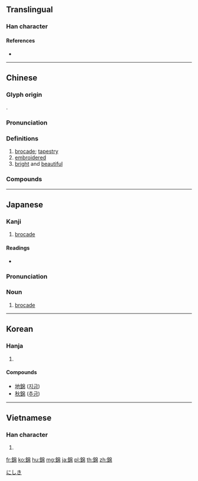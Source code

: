 {{character info/new}}
{{also|锦}}
==Translingual==

===Han character===
{{Han char|rn=167|rad=金|as=08|sn=16|four=86127|canj=CHAB|ids=⿰釒帛}}

====References====
* {{Han ref|kx=1311.110|dkj=40569|dj=1812.200|hdz=64222.020|uh=9326|ud=37670|bh=C041|bd=49217}}

----

==Chinese==
{{zh-forms|s=锦}}

===Glyph origin===
{{Han etym}}
{{Han compound|金|帛|c1=p|c2=s|ls=psc}}.

===Pronunciation===
{{zh-pron
|m=jǐn
|c=gam2
|h=pfs=kím
|md=
|mn=kím/gím
|w=
|mc=y
|oc=y
|cat=n,a
}}

===Definitions===
{{zh-hanzi}}

# [[brocade]]; [[tapestry]]
# [[embroidered]]
# [[bright]] and [[beautiful]]

===Compounds===
{{zh-der|錦葵|什錦|一匹錦|八段錦|前程似錦|前途似錦|十樣錦|土錦蛇|天機雲錦|奪錦袍|如花似錦|宵錦|尺錦|廉錦楓|拖地錦|摛錦|操刀傷錦|文錦覆阱|晝錦之榮|晝錦堂|晝錦榮歸|束錦|毳錦|江淹夢錦|爛若披錦|牙籤錦軸|玉食錦衣|穿花納錦|精神錦標|綾錦|繁花錦簇|織錦|織錦緞|織錦迴文|繡口錦心|美錦|膏粱錦繡|花團錦簇|花天錦地|花攢錦簇|花營錦陣|花簇錦攢|萋斐貝錦|蜀錦|衣錦之榮|衣錦夜游|衣錦夜行|衣錦尚絅|衣錦故鄉|衣錦晝游|衣錦榮歸|衣錦過鄉|衣錦還鄉|衣錦食肉|裁錦|貂錦|貝錦|貝錦萋菲|迴文織錦|迴文錦|鋪錦列繡|錦上添花|錦匣|錦囊|錦囊佳句|錦囊佳製|錦囊妙計|錦囊詩|錦套頭|錦字|錦字書|錦官城|錦屏|錦州市|錦帆|錦帳|錦帶|錦心繡口|錦心繡腹|錦旋|錦旗|錦書|錦標|錦標社|錦標賽|錦樣|錦歌|錦江|錦熏籠|錦營花陣|錦片|錦片前程|錦牋|錦瑟|錦瑟華年|錦絃|錦綸|錦緞|錦繡|錦繡前程|錦繡山河|錦繡心腸|錦繡江山|錦繡河山|錦花鳥|錦茵|錦蛇|錦衚衕|錦衣|錦衣夜行|錦衣玉食|錦衣紈褲|錦衣衛|錦衾|錦袍|錦襖|錦迴文|錦還|錦陣花營|錦雉之衣|錦雞|錦靴|錦鞋|錦體社|集錦|集錦照相|雲錦|黎錦}}

----

==Japanese==

===Kanji===
{{ja-kanji|grade=c|rs=金08}}

# [[brocade]]

====Readings====
* {{ja-readings|goon=[[こん]] (kon)|kanon=[[きん]] (kin)|kun=[[にしき]] (nishiki)|nanori=[[かね]] (kane)}}

===Pronunciation===
{{ja-kanjitab|にしき|yomi=k}}
{{ja-pron|acc=a|y=k|dev=2|にしき}}

===Noun===
{{ja-noun|にしき}}

# [[brocade]] {{gloss|fabric}}

[[Category:ja:Fabrics|にしき]]

----

==Korean==

===Hanja===
{{ko-hanja|hangeul=금|rv=geum|mr=kŭm|y=kum|eumhun=비단|ehrv=bidan|ehmr=pidan|ehy=}}

# {{defn|lang=ko|sort=金08}}

====Compounds====
* [[地錦]] ([[지금]])
* [[秋錦]] ([[추금]])

----

==Vietnamese==

===Han character===
{{vi-hantu|[[cẩm]], [[gấm]], [[gắm]], [[ngẫm]]|rs=金08}}

# {{defn|lang=vi|sort=金08}}

[[fr:錦]]
[[ko:錦]]
[[hu:錦]]
[[mg:錦]]
[[ja:錦]]
[[pl:錦]]
[[th:錦]]
[[zh:錦]]